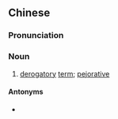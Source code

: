 {{also|贬义词}}
==Chinese==
{{zh-forms|s=贬义词|type=21}}

===Pronunciation===
{{zh-pron
|m=biǎnyìcí
|cat=n
}}

===Noun===
{{zh-noun}}

# [[derogatory]] [[term]]; [[pejorative]]

====Antonyms====
* {{zh-l|褒義詞}}

{{zh-cat|Linguistics}}